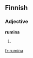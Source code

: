 ==Finnish==

===Adjective===
'''rumina'''

# {{fi-form of|type=adjective|case=essive|pl=plural|ruma}}

[[fr:rumina]]
